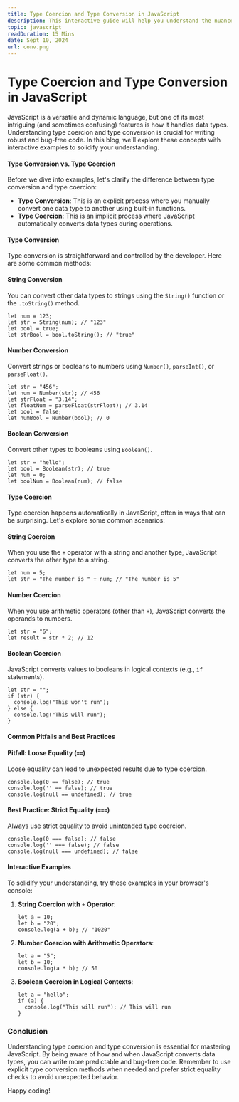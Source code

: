 ```yaml
---
title: Type Coercion and Type Conversion in JavaScript
description: This interactive guide will help you understand the nuances of how JavaScript handles different data types coercion and type conversion.
topic: javascript
readDuration: 15 Mins
date: Sept 10, 2024
url: conv.png
---
```


# **Type Coercion and Type Conversion in JavaScript**

JavaScript is a versatile and dynamic language, but one of its most intriguing (and sometimes confusing) features is how it handles data types. Understanding type coercion and type conversion is crucial for writing robust and bug-free code. In this blog, we'll explore these concepts with interactive examples to solidify your understanding.

#### **Type Conversion vs. Type Coercion**

Before we dive into examples, let's clarify the difference between type conversion and type coercion:

- **Type Conversion**: This is an explicit process where you manually convert one data type to another using built-in functions.
- **Type Coercion**: This is an implicit process where JavaScript automatically converts data types during operations.

#### **Type Conversion**

Type conversion is straightforward and controlled by the developer. Here are some common methods:

#### **String Conversion**

You can convert other data types to strings using the `String()` function or the `.toString()` method.

```
let num = 123;
let str = String(num); // "123"
let bool = true;
let strBool = bool.toString(); // "true"
```

#### **Number Conversion**

Convert strings or booleans to numbers using `Number()`, `parseInt()`, or `parseFloat()`.

```
let str = "456";
let num = Number(str); // 456
let strFloat = "3.14";
let floatNum = parseFloat(strFloat); // 3.14
let bool = false;
let numBool = Number(bool); // 0
```

#### **Boolean Conversion**

Convert other types to booleans using `Boolean()`.

```
let str = "hello";
let bool = Boolean(str); // true
let num = 0;
let boolNum = Boolean(num); // false
```

#### **Type Coercion**

Type coercion happens automatically in JavaScript, often in ways that can be surprising. Let's explore some common scenarios:

#### **String Coercion**

When you use the `+` operator with a string and another type, JavaScript converts the other type to a string.

```
let num = 5;
let str = "The number is " + num; // "The number is 5"
```

#### **Number Coercion**

When you use arithmetic operators (other than `+`), JavaScript converts the operands to numbers.

```
let str = "6";
let result = str * 2; // 12
```

#### **Boolean Coercion**

JavaScript converts values to booleans in logical contexts (e.g., `if` statements).

```
let str = "";
if (str) {
  console.log("This won't run");
} else {
  console.log("This will run");
}
```

#### **Common Pitfalls and Best Practices**

#### **Pitfall: Loose Equality (**`==`**)**

Loose equality can lead to unexpected results due to type coercion.

```
console.log(0 == false); // true
console.log('' == false); // true
console.log(null == undefined); // true
```

#### **Best Practice: Strict Equality (**`===`**)**

Always use strict equality to avoid unintended type coercion.

```
console.log(0 === false); // false
console.log('' === false); // false
console.log(null === undefined); // false
```

#### **Interactive Examples**

To solidify your understanding, try these examples in your browser's console:

1. **String Coercion with** `+` **Operator**:

   ```
   let a = 10;
   let b = "20";
   console.log(a + b); // "1020"

   ```

2. **Number Coercion with Arithmetic Operators**:

   ```
   let a = "5";
   let b = 10;
   console.log(a * b); // 50

   ```

3. **Boolean Coercion in Logical Contexts**:

   ```
   let a = "hello";
   if (a) {
     console.log("This will run"); // This will run
   }

   ```

### **Conclusion**

Understanding type coercion and type conversion is essential for mastering JavaScript. By being aware of how and when JavaScript converts data types, you can write more predictable and bug-free code. Remember to use explicit type conversion methods when needed and prefer strict equality checks to avoid unexpected behavior.

Happy coding!
